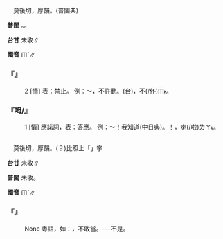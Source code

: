 
=={{ruby|呣|ㆬˋ}}==

　莫後切，厚韻。(普閩典)

'''普閩''' {{ruby|(文)|ㆠㆦˋ}}。{{ruby|(白)|ㆠㄨ˫}}{{ruby|。|ㆬ˫}}。

'''台甘''' 未收∥

'''國音''' <rt>ㆬˋ</rt>∥

    

==='''『{{ruby|呣|ㆬˋ}}』'''===
:2  [情] 表：禁止。 例：～，不許動。(台){{ruby|呣|ㄏㆬ˪}}，不(/伓)<rt>ㆬ˫</rt>{{ruby|通|ㄊㄤ}}{{ruby|摸|ㆠㆲ}}。
    

==='''『呣/{{ruby|嘸|ㆬˋ}}』'''===
:1  [情] 應諾詞，表：答應。 例：～！我知道(中日典)。{{ruby|(台)|ㄏㆬ˪}}！，{{ruby|我|ㆣㄨㄚˋ}}{{ruby|知|ㄗㄞ}}喇(/啦)<rt>ㄌㄚ˪</rt>。
    

=={{ruby|唔|ㆬˋ}}==

　莫後切，厚韻。(？)比照上「{{ruby|呣|ㆬˋ}}」字

'''台甘''' 未收∥

'''普閩''' 未收。

'''國音''' <rt>ㆬˋ</rt>∥

    

==='''『{{ruby|唔|ㆬˋ}}』'''===
: None 粵語，如：{{ruby|唔|ㆬ˪}}{{ruby|該|ㄍㆦㄧ}}，不敢當。{{ruby|唔|ㆬˋ}}{{ruby|係|ㄏㄞ˪}}──不是。
    

